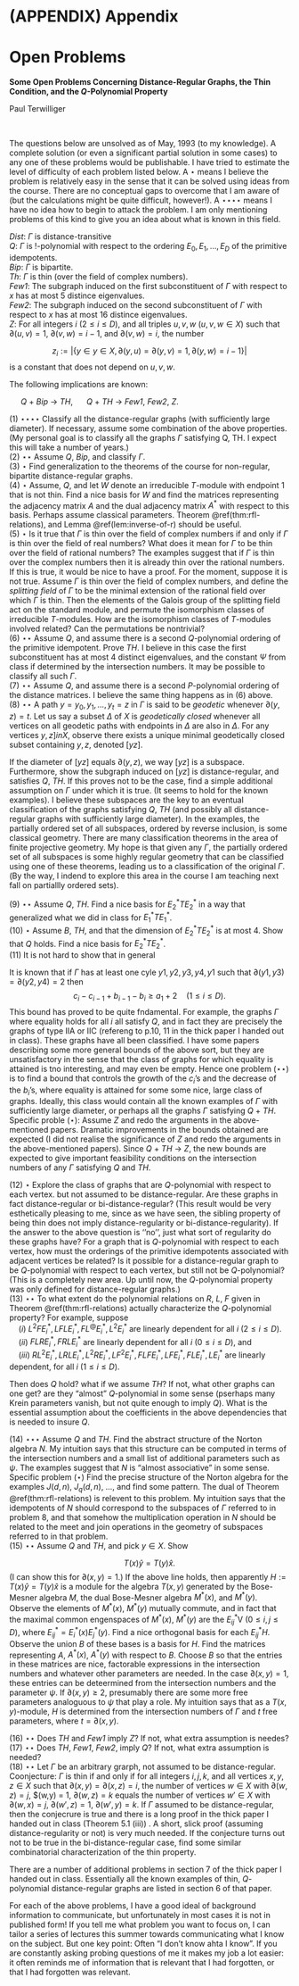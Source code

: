 # (APPENDIX) Appendix {-}
# Open Problems  {#prob}

**Some Open Problems Concerning Distance-Regular Graphs, the Thin Condition, and the $Q$-Polynomial Property**

Paul Terwilliger

|
|
The questions below are unsolved as of May, 1993 (to my knowledge). A complete solution (or even a significant partial solution in some cases) to any one of these problems would be publishable. I have tried to estimate the level of difficulty of each problem listed below. A $\star$ means I believe the problem is relatively easy in the sense that it can be solved using ideas from the course. There are no conceptual gaps to overcome that I am aware of (but the calculations might be quite difficult, however!). A $\star\star$$\star\star$ means I have no idea how to begin to attack the problem. I am only mentioning problems of this kind to give you an idea about what is known in this field.

| _Dist_: $\Gamma$ is distance-transitive

| _Q_: $\Gamma$ is $!$-polynomial with respect to the ordering $E_0, E_1, \ldots, E_D$ of the primitive idempotents.

| _Bip_: $\Gamma$ is bipartite.

| _Th_: $\Gamma$ is thin (over the field of complex numbers).

| _Few1_: The subgraph induced on the first subconstituent of $\Gamma$ with respect to $x$ has at most $5$ distince eigenvalues.

| _Few2_: The subgraph induced on the second subconstituent of $\Gamma$ with respect to $x$ has at most $16$ distince eigenvalues.

| _Z_: For all integers $i$ $(2\leq i\leq D)$, and all triples $u, v, w$ ($u,v, w\in X)$ such that $\partial(u,v) = 1$, $\partial(v,w) = i-1$, and $\partial(v,w) = i$, the number
$$z_i:=|\{y\in y\in X, \partial(y,u) = \partial(y,v) =1, \partial(y,w) = i-1\}|$$
is a constant that does not depend on $u,v,w$.

|
The following implications are known:

$\quad$ _Q_ $+$ _Bip_ $\to$ _TH_, $\quad$ _Q_ $+$ _TH_ $\to$ _Few1_, _Few2_,  _Z_.

| $(1)$ $\star\star$$\star\star$ Classify all the distance-regular graphs (with sufficiently large diameter). If necessary, assume some combination of the above properties. (My personal goal is to classify all the graphs $\Gamma$ satisfying Q, TH. I expect this will take a number of years.)

| $(2)$ $\star\star$ Assume _Q_, _Bip_, and classify $\Gamma$.

| $(3)$ $\star$ Find generalization to the theorems of the course for non-regular, bipartite distance-regular graphs.

| $(4)$ $\star$ Assume, _Q_, and let $W$ denote an irreducible $T$-module with endpoint $1$ that is not thin. Find a nice basis for $W$ and find the matrices representing the adjacency matrix $A$ and the dual adjacency matrix $A^*$ with respect to this basis. Perhaps assume classical parameters. Theorem \@ref(thm:rfl-relations), and Lemma \@ref(lem:inverse-of-r) should be useful.

| $(5)$ $\star$ Is it true that $\Gamma$ is thin over the field of complex numbers if and only if $\Gamma$ is thin over the field of real numbers? What does it mean for $\Gamma$ to be thin over the field of rational numbers? The examples suggest that if $\Gamma$ is thin over the complex numbers then it is already thin over the rational numbers. If this is true, it would be nice to have a proof. For the moment, suppose it is not true. Assume $\Gamma$ is thin over the field of complex numbers, and define the _splitting field_ of $\Gamma$ to be the minimal extension of the rational field over which $\Gamma$ is thin. Then the elements of the Galois group of the splitting field act on the standard module, and permute the isomorphism classes of irreducible $T$-modules. How are the isomorphism classes of $T$-modules involved related? Can the permutations be nontrivial?

| $(6)$ $\star\star$ Assume _Q_, and assume there is a second $Q$-polynomial ordering of the primitive idempotent. Prove _TH_. I believe in this case the first subconstituent has at most $4$ distinct eigenvalues, and the constant $\Psi$ from class if determined by the intersection numbers. It may be possible to classify all such $\Gamma$.

| $(7)$ $\star\star$ Assume _Q_, and assume there is a second $P$-polynomial ordering of the distance matrices. I believe the same thing happens as in $(6)$ above.

| $(8)$ $\star\star$ A path $y = y_0, y_1, \ldots, y_t = z$ in $\Gamma$ is said to be _geodetic_ whenever $\partial(y,z)=t$. Let us say a subset $\Delta$ of $X$ is _geodetically closed_ whenever all vertices on all geodetic paths with endpoints in $\Delta$ are also in $\Delta$. For any vertices $y,z]in X$, observe there exists a unique minimal geodetically closed subset containing $y,z$, denoted $[yz]$. 
If the diameter of $[yz]$ equals $\partial(y,z)$, we way $[yz]$ is a subspace. Furthermore, show the subgraph induced on $[yz]$ is distance-regular, and satisfies _Q_, _TH_. If this proves not to be the case, find a simple additional assumption on $\Gamma$ under which it is true. (It seems to hold for the known examples). I believe these subspaces are the key to an eventual classification of the graphs satisfying _Q_, _TH_ (and possibly all distance-regular graphs with sufficiently large diameter). In the examples, the partially ordered set of all subspaces, ordered by reverse inclusion, is some classical geometry. There are many classification theorems in the area of finite projective geometry. My hope is that given any $\Gamma$, the partially ordered set of all subspaces is some highly regular geometry that can be classified using one of these theorems, leading us to a classification of the original $\Gamma$. (By the way, I indend to explore this area in the course I am teaching next fall on partiallly ordered sets).

| $(9)$ $\star\star$ Assume _Q_, _TH_. Find a nice basis for $E^*_2TE^*_2$ in a way that generalized what we did in class for $E^*_1TE^*_1$.

| $(10)$ $\star$ Assume _B_, _TH_, and that the dimension of $E^*_2TE^*_2$ is at most $4$. Show that _Q_ holds. Find a nice basis for $E^*_2TE^*_2$.

| $(11)$ It is not hard to show that in general
\begin{align}
c_i\geq c_{i-1} & \quad (1\leq i\leq D)\\
b_i \leq b_{i-1} & \quad (0\leq i\leq D-1).
\end{align}
It is known that if $\Gamma$ has at least one cyle $y1, y2, y3, y4, y1$ such that $\partial(y1,y3) = \partial(y2,y4)=2$ then
$$c_i - c_{i-1} + b_{i-1} - b_i \geq a_1 + 2 \quad (1\leq i\leq D).$$
This bound has proved to be quite fndamental. For example, the graphs $\Gamma$ where equality holds for all $i$ all satisfy _Q_, and in fact they are precisely the graphs of type IIA or IIC (refereng to p.10, 11 in the thick paper I handed out in class). These graphs have all been classified. I have some papers describing some more general bounds of the above sort, but they are unsatisfactory in the sense that the class of graphs for which equality is attained is tno interesting, and may even be empty. Hence one problem ($\star\star$) is to find a bound that controls the growth of the $c_i$'s and the decrease of the $b_i$'s, where equality is attained for some some nice, large class of graphs. Ideally, this class would contain all the known examples of $\Gamma$ with sufficiently large diameter, or perhaps all the graphs $\Gamma$ satisfying _Q_ $+$ _TH_. Specific proble ($\star$): Assume _Z_ and redo the arguments in the above-mentioned papers. Dramatic improvements in the bounds obtained are expected (I did not realise the significance of _Z_ and redo the arguments in the above-mentioned papers). Since _Q_ $+$ _TH_ $\to$ _Z_, the new bounds are expected to give important feasibility conditions on the intersection numbers of any $\Gamma$ satisfying _Q_ and _TH_.

| $(12)$ $\star$ Explore the class of graphs that are $Q$-polynomial with respect to each vertex. but not assumed to be distance-regular. Are these graphs in fact distance-regular or bi-distance-regular? (This result would be very esthetically pleasing to me, since as we have seen, the sibling property of being thin does not imply distance-regularity or bi-distance-regularity). If the answer to the above question is ''no'', just what sort of regularity do these graphs have? For a graph that is $Q$-polynomial with respect to each vertex, how must the orderings of the primitive idempotents associated with adjacent vertices be related? Is it possible for a distance-regular graph to be $Q$-polynomial with respect to each vertex, but still not be $Q$-polynomial? (This is a completely new area. Up until now, the $Q$-polynomial property was only defined for distance-regular graphs.)

| $(13)$ $\star\star$ To what extent do the polynomial relations on $R$, $L$, $F$ given in Theorem \@ref(thm:rfl-relations) actually characterize the $Q$-polynomial property? For example, suppose

| $\quad (i)$ $L^2FE^*_i, LFLE^*_i, FL^@E^*_i, L^2E^*_i$ are linearly dependent for all $i$ $(2\leq i\leq D)$.

| $\quad (ii)$ $FLRE^*_i, FRLE^*_i$ are linearly dependent for all $i$ $(0\leq i\leq D)$, and 

| $\quad (iii)$ $RL^2E^*_i, LRLE^*_i, L^2RE^*_i, LF^2E^*_i, FLFE^*_i, LFE^*_i, FLE^*_i, LE^*_i$ are linearly dependent, for all $i$ $(1\leq i \leq D)$.

Then does _Q_ hold? what if we assume _TH_? If not, what other graphs can one get? are they "almost" $Q$-polynomial in some sense (pserhaps many Krein parameters vanish, but not quite enough to imply $Q$). What is the essential assumption about the coefficients in the above dependencies that is needed to insure _Q_.

| $(14)$ $\star\star$$\star$ Assume _Q_ and _TH_. Find the abstract structure of the Norton algebra $N$. My intuition says that this structure can be computed in terms of the intersection numbers and a small list of additional parameters such as $\psi$. The examples suggest that $N$ is "almost associative" in some sense. Specific problem ($\star$) Find the precise structure of the Norton algebra for the examples $J(d,n)$, $J_q(d,n)$, $\ldots$, and find some pattern. The dual of Theorem \@ref(thm:rfl-relations) is relevent to this problem. My intuition says that the idempotents of $N$ should correspond to the subspaces of $\Gamma$ referred to in problem 8, and that somehow the multiplication operation in $N$ should be related to the meet and join operations in the geometry of subspaces referred to in that problem.

| $(15)$ $\star\star$ Assume _Q_ and _TH_, and pick $y\in X$. Show
$$T(x)\hat{y} = T(y)\hat{x}.$$
(I can show this for $\partial(x,y)=1$.) If the above line holds, then apparently $H:=T(x)\hat{y} = T(y)\hat{x}$ is a module for the algebra $T(x,y)$ generated by the Bose-Mesner algebra $M$, the dual Bose-Mesner algebra $M^*(x)$, and $M^*(y)$. Observe the elements of $M^*(x)$, $M^*(y)$ mutually commute, and in fact that the maximal common engenspaces of $M^*(x)$, $M^*(y)$ are the $E^*_{ij}$V $(0\leq i,j\leq D)$, where $E^*_{ij} = E^*_i(x)E^*_j(y)$. Find a nice orthogonal basis for each $E^*_{ij}H$. Observe the union $B$ of these bases is a basis for $H$. Find the matrices representing $A$, $A^*(x)$, $A^*(y)$ with respect to $B$. Choose $B$ so that the entries in these matrices are nice, factorable expressions in the intersection numbers and whatever other parameters are needed. In the case $\partial(x,y)=1$, these entries can be deteermined from the intersection numbers and the parameter $\psi$. If $\partial(x,y)\geq 2$, presumably there are some more free parameters analoguous to $\psi$ that play a role. My intuition says that as a $T(x,y)$-module, $H$ is determined from the intersection numbers of $\Gamma$ and $t$ free parameters, where $t = \partial(x,y)$.

| $(16)$ $\star\star$  Does _TH_ and _Few1_ imply _Z_? If not, what extra assumption is needes?

| $(17)$ $\star\star$ Does _TH_, _Few1_, _Few2_, imply _Q_? If not, what extra assumption is needed?

| $(18)$ $\star\star$ Let $\Gamma$ be an arbitrary grarph, not assumed to be distance-regular. Coonjecture: $\Gamma$ is thin if and only if for all integers $i,j,k$, and all vertices $x,y,z\in X$ such that $\partial(x,y) = \partial(x,z) = i$, the number of vertices $w\in X$ with $\partial(w,z) = j$, $\partial(w,y) = 1, $\partial(w,z) = k$ equals the number of vertices $w'\in X$ with $\partial(w,x) = j$, $\partial(w',z)=1$, $\partial(w',y)=k$. If $\Gamma$ assumed to be distance-regular, then the conjecrure is true and there is a long proof in the thick paper I handed out in class (Theorem 5.1 (iii)) . A short, slick proof (assuming distance-regularity or not) is very much needed. If  the conjecture turns out not to be true in the bi-distance-regular case, find some similar combinatorial characterization of the thin property.

There are a number of additional problems in section 7 of the thick paper I handed out in class. Essentially all the known examples of thin, $Q$-polynomial distance-regular graphs are listed in section 6 of that paper.

For each of the above problems, I have a good ideal of background information to communicate, but unfortunately in most cases it is not in published form! If you tell me what problem you want to focus on, I can tailor a series of lectures this summer towards communicating what I know on the subject. But one key point: Often "I don't know ahta I know". If you are constantly asking probing questions of me it makes my job a lot easier: it often reminds me of information that is relevant that I had forgotten, or that I had forgotten was relevant.
